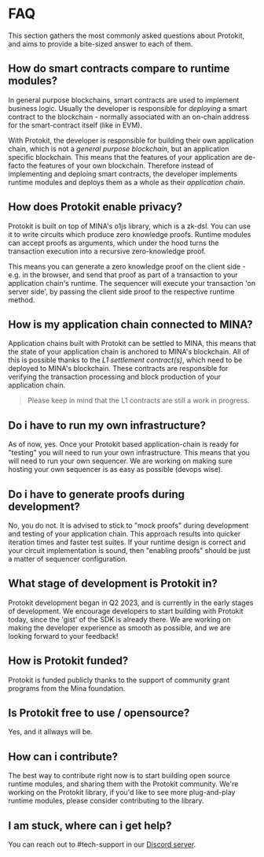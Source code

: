 # FAQ

This section gathers the most commonly asked questions about Protokit, and aims to provide a bite-sized answer to each of them.

## How do smart contracts compare to runtime modules?

In general purpose blockchains, smart contracts are used to implement business logic. Usually the developer is responsible for
_deploying_ a smart contract to the blockchain - normally associated with an on-chain address for the smart-contract itself (like in EVM).

With Protokit, the developer is responsible for building their own application chain, which is not a _general purpose blockchain_, but an application specific
blockchain. This means that the features of your application are de-facto the features of your own blockchain. Therefore instead of 
implementing and deploing smart contracts, the developer implements runtime modules and deploys them as a whole as their _application chain_.

## How does Protokit enable privacy?

Protokit is built on top of MINA's o1js library, which is a zk-dsl. You can use it to write circuits which produce zero knowledge proofs.
Runtime modules can accept proofs as arguments, which under the hood turns the transaction execution into a recursive zero-knowledge proof.

This means you can generate a zero knowledge proof on the client side - e.g. in the browser, and send that proof as part of a transaction to
your application chain's runtime. The sequencer will execute your transaction 'on server side', by passing the client side proof to the respective runtime method.

## How is my application chain connected to MINA?

Application chains built with Protokit can be settled to MINA, this means that the state of your application chain is anchored to MINA's blockchain.
All of this is possible thanks to the _L1 settlement contract(s)_, which need to be deployed to MINA's blockchain. These contracts are responsible
for verifying the transaction processing and block production of your application chain.

> Please keep in mind that the L1 contracts are still a work in progress.

## Do i have to run my own infrastructure?

As of now, yes. Once your Protokit based application-chain is ready for "testing" you will need to run your own infrastructure. This means that you will need to run your own
sequencer. We are working on making sure hosting your own sequencer is as easy as possible (devops wise). 

## Do i have to generate proofs during development?

No, you do not. It is advised to stick to "mock proofs" during development and testing of your application chain. This approach results into quicker iteration
times and faster test suites. If your runtime design is correct and your circuit implementation is sound, then "enabling proofs" should be just a matter of sequencer configuration.

## What stage of development is Protokit in?

Protokit development began in Q2 2023, and is currently in the early stages of development. We encourage developers to start building with Protokit today, since the 'gist' of the
SDK is already there. We are working on making the developer experience as smooth as possible, and we are looking forward to your feedback!

## How is Protokit funded?

Protokit is funded publicly thanks to the support of community grant programs from the Mina foundation.

## Is Protokit free to use / opensource?

Yes, and it allways will be.

## How can i contribute?

The best way to contribute right now is to start building open source runtime modules, and sharing them with the Protokit community. 
We're working on the Protokit library, if you'd like to see more plug-and-play runtime modules, please consider contributing to the library.

## I am stuck, where can i get help?

You can reach out to #tech-support in our [Discord server](https://discord.gg/AMGnGAxsKp).